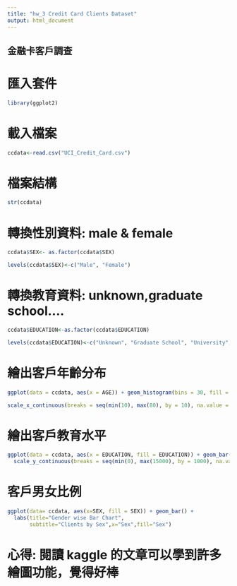 ```yaml
---
title: "hw_3 Credit Card Clients Dataset"
output: html_document
---
```


## 金融卡客戶調查


# 匯入套件

```r
library(ggplot2)

```


# 載入檔案

```r
ccdata<-read.csv("UCI_Credit_Card.csv")
```

# 檔案結構

```r
str(ccdata)
```

# 轉換性別資料: male & female

```r
ccdata$SEX<- as.factor(ccdata$SEX)

levels(ccdata$SEX)<-c("Male", "Female")

```

# 轉換教育資料: unknown,graduate school....

```r
ccdata$EDUCATION<-as.factor(ccdata$EDUCATION)

levels(ccdata$EDUCATION)<-c("Unknown", "Graduate School", "University", "High school", "Others", "Unknown", "Unknown")
```


# 繪出客戶年齡分布

```r
ggplot(data = ccdata, aes(x = AGE)) + geom_histogram(bins = 30, fill = "yellow",col = "black",alpha = 0.5)+ 

scale_x_continuous(breaks = seq(min(10), max(80), by = 10), na.value = TRUE)


```



# 繪出客戶教育水平

```r
ggplot(data = ccdata, aes(x = EDUCATION, fill = EDUCATION)) + geom_bar() + 
  scale_y_continuous(breaks = seq(min(0), max(15000), by = 1000), na.value = TRUE)
```



# 客戶男女比例

```r
ggplot(data= ccdata, aes(x=SEX, fill = SEX)) + geom_bar() + 
  labs(title="Gender wise Bar Chart", 
       subtitle="Clients by Sex",x="Sex",fill="Sex")
```



# 心得: 閱讀 kaggle 的文章可以學到許多繪圖功能，覺得好棒





